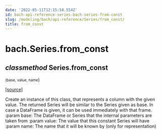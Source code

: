 ```yaml
---
date: '2022-05-11T12:15:58.554Z'
id: bach-api-reference-series-bach-series-from-const
slug: /modeling/bach/api-reference/Series/from_const/
title: from_const
---
```


# bach.Series.from_const

<div className="method">

## <span className="type-annotation"><em>classmethod</em></span> <span className="additional-name">Series.</span><span className="name">from_const</span>

<small className="parameter-list">(<span className="parameter" id="base">base</span>, <span className="parameter" id="value">value</span>, <span className="parameter" id="name">name</span></small>)


&#8203;<span className="view-source">[[source]](https://github.com/objectiv/objectiv-analytics/blob/main/bach/bach/series/series.py)</span>

<div className="content">

Create an instance of this class, that represents a column with the given value.
The returned Series will be similar to the Series given as base. In case a DataFrame is given,
it can be used immediately with that frame.
:param base:    The DataFrame or Series that the internal parameters are taken from
:param value:   The value that this constant Series will have
:param name:    The name that it will be known by (only for representation)


</div>


</div>
